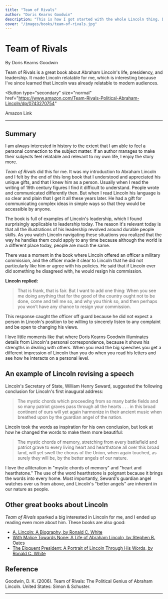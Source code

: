 ```yaml
---
title: "Team of Rivals"
author: "Doris Kearns Goodwin"
description: "This is how I got started with the whole Lincoln thing. Dangerous book."
cover: "/images/books/team-of-rivals.jpg"
---
```


# Team of Rivals

By Doris Kearns Goodwin

<p className="large">
  Team of Rivals is a great book about Abraham Lincoln's life, presidency, and
  leadership. It made Lincoln relatable for me, which is interesting because
  I've since learned that Lincoln was already relatable to modern audiences.
</p>

<Button
  type="secondary"
  size="normal"
  href="https://www.amazon.com/Team-Rivals-Political-Abraham-Lincoln/dp/0743270754"
>
  <Icon icon="external" className="w-5 mr-2" />
  Amazon Link
</Button>

---

## Summary

I am always interested in history to the extent that I am able to feel a personal connection to the subject matter. If an author manages to make their subjects feel relatable and relevant to my own life, I enjoy the story more.

_Team of Rivals_ did this for me. It was my introduction to Abraham Lincoln and I felt by the end of this long book that I understood and appreciated his unique gifts, and that I knew him as a person. Usually when I read the writing of 19th century figures I find it difficult to understand. People wrote and communicated differently then. But when I read Lincoln his language is so clear and plain that I get it all these years later. He had a gift for communicating complex ideas in simple ways so that they would be accessible by anyone.

The book is full of examples of Lincoln's leadership, which I found surprisingly applicable to leadership today. The reason it's relevant today is that all the illustrations of his leadership revolved around durable people skills. As you watch Lincoln navigating these situations you realized that the way he handles them could apply to any time because although the world is a different place today, people are much the same.

There was a moment in the book where Lincoln offered an officer a military commission, and the officer made it clear to Lincoln that he did not particularly like him or agree with his policies. He said that if Lincoln ever did something he disagreed with, he would resign his commission.

**Lincoln replied:**

> That is frank, that is fair. But I want to add one thing: When you see me doing anything that for the good of the country ought not to be done, come and tell me so, and why you think so, and then perhaps you won’t have any chance to resign your commission.

This response caught the officer off guard because he did not expect a person in Lincoln's position to be willing to sincerely listen to any complaint and be open to changing his views.

I love little moments like that where Doris Kearns Goodwin illuminates details from Lincoln's personal correspondence, because it shows his strengths in dealing with others. When you read the big speeches you get a different impression of Lincoln than you do when you read his letters and see how he interacts on a personal level.

## An example of Lincoln revising a speech

Lincoln's Secretary of State, William Henry Seward, suggested the following conclusion for Lincoln's first inaugural address:

> The mystic chords which proceeding from so many battle fields and so many patriot graves pass through all the hearts . . . in this broad continent of ours will yet again harmonize in their ancient music when breathed upon by the guardian angel of the nation.

Lincoln took the words as inspiration for his own conclusion, but look at how he changed the words to make them more beautiful:

> The mystic chords of memory, stretching from every battlefield and patriot grave to every living heart and hearthstone all over this broad land, will yet swell the chorus of the Union, when again touched, as surely they will be, by the better angels of our nature.

I love the alliteration in "mystic chords of memory" and "heart and hearthstone." The use of the word hearthstone is poignant because it brings the words into every home. Most importantly, Seward's guardian angel watches over us from above, and Lincoln's "better angels" are inherent in our nature as people.

## Other great books about Lincoln

_Team of Rivals_ sparked a big interested in Lincoln for me, and I ended up reading even more about him. These books are also good:

- [A. Lincoln: A Biography, by Ronald C. White](https://www.amazon.com/Lincoln-Biography-Ronald-C-White/dp/0812975707/)
- [With Malice Towards None: A Life of Abraham Lincoln, by Stephen B. Oates](https://www.amazon.com/Malice-Toward-None-Abraham-Lincoln/dp/0060924713/)
- [The Eloquent President: A Portrait of Lincoln Through His Words, by Ronald C. White](https://www.amazon.com/Eloquent-President-Portrait-Lincoln-Through/dp/1400061199/)

<HrSection />

## Reference

Goodwin, D. K. (2006). Team of Rivals: The Political Genius of Abraham Lincoln. United States: Simon & Schuster.

---
